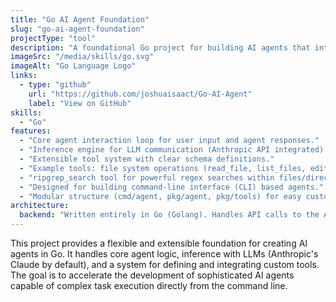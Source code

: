 ```yaml
---
title: "Go AI Agent Foundation"
slug: "go-ai-agent-foundation"
projectType: "tool"
description: "A foundational Go project for building AI agents that interact with users and utilize tools, defaulting to the Anthropic (Claude) API."
imageSrc: "/media/skills/go.svg"
imageAlt: "Go Language Logo"
links:
  - type: "github"
    url: "https://github.com/joshuaisaact/Go-AI-Agent"
    label: "View on GitHub"
skills:
  - "Go"
features:
  - "Core agent interaction loop for user input and agent responses."
  - "Inference engine for LLM communication (Anthropic API integrated)."
  - "Extensible tool system with clear schema definitions."
  - "Example tools: file system operations (read_file, list_files, edit_file)."
  - "ripgrep_search tool for powerful regex searches within files/directories."
  - "Designed for building command-line interface (CLI) based agents."
  - "Modular structure (cmd/agent, pkg/agent, pkg/tools) for easy customization."
architecture:
  backend: "Written entirely in Go (Golang). Handles API calls to the Anthropic (Claude) API for inference. Manages tool registration, invocation based on LLM output, and response parsing. Main application entry point in cmd/agent/main.go. Core agent logic resides in pkg/agent/. Tool definitions and implementations in pkg/tools/."
---
```


This project provides a flexible and extensible foundation for creating AI agents in Go. It handles core agent logic, inference with LLMs (Anthropic's Claude by default), and a system for defining and integrating custom tools. The goal is to accelerate the development of sophisticated AI agents capable of complex task execution directly from the command line.
